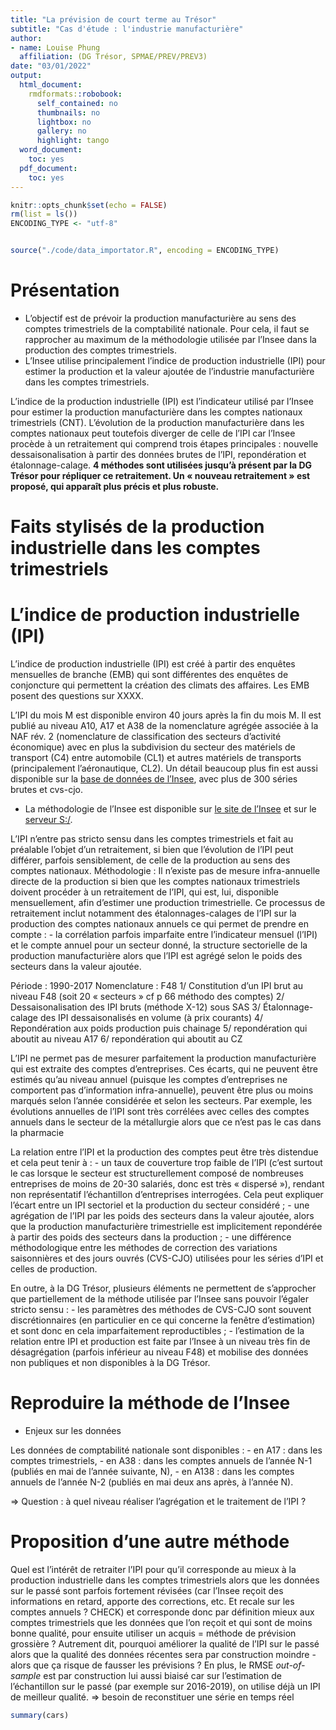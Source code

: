 ```yaml
---
title: "La prévision de court terme au Trésor"
subtitle: "Cas d'étude : l'industrie manufacturière"
author:
- name: Louise Phung
  affiliation: (DG Trésor, SPMAE/PREV/PREV3)
date: "03/01/2022"
output:
  html_document:
    rmdformats::robobook:
      self_contained: no
      thumbnails: no
      lightbox: no
      gallery: no
      highlight: tango
  word_document:
    toc: yes
  pdf_document:
    toc: yes
---
```


```r
knitr::opts_chunk$set(echo = FALSE)
rm(list = ls())
ENCODING_TYPE <- "utf-8"
```

```r

```

```r
source("./code/data_importator.R", encoding = ENCODING_TYPE)
```

# Présentation

* L'objectif est de prévoir la production manufacturière au sens des comptes trimestriels de la comptabilité nationale. Pour cela, il faut se rapprocher au maximum de la méthodologie utilisée par l'Insee dans la production des comptes trimestriels.
* L'Insee utilise principalement l'indice de production industrielle (IPI) pour estimer la production et la valeur ajoutée de l'industrie manufacturière dans les comptes trimestriels.

L’indice de la production industrielle (IPI) est l’indicateur utilisé par l’Insee pour estimer la production manufacturière dans les comptes nationaux trimestriels (CNT). L’évolution de la production manufacturière dans les comptes nationaux peut toutefois diverger de celle de l’IPI car l’Insee procède à un retraitement qui comprend trois étapes principales : nouvelle dessaisonalisation à partir des données brutes de l’IPI, repondération et étalonnage-calage. **4 méthodes sont utilisées jusqu’à présent par la DG Trésor pour répliquer ce retraitement. Un « nouveau retraitement » est proposé, qui apparaît plus précis et plus robuste.**

# Faits stylisés de la production industrielle dans les comptes trimestriels



# L'indice de production industrielle (IPI)

L'indice de production industrielle (IPI) est créé à partir des enquêtes mensuelles de branche (EMB) qui sont différentes des enquêtes de conjoncture qui permettent la création des climats des affaires. Les EMB posent des questions sur XXXX.

L'IPI du mois M est disponible environ 40 jours après la fin du mois M. Il est publié au niveau A10, A17 et A38 de la nomenclature agrégée associée à la NAF rév. 2 (nomenclature de classification des secteurs d'activité économique) avec en plus la subdivision du secteur des matériels de transport (C4) entre automobile (CL1) et autres matériels de transports (principalement l'aéronautique, CL2). Un détail beaucoup plus fin est aussi disponible sur la [base de données de l'Insee](https://www.insee.fr/fr/statistiques/series/108695026?INDICATEUR=2765760&NATURE=2224016), avec plus de 300 séries brutes et cvs-cjo.


* La méthodologie de l'Insee est disponible sur [le site de l'Insee](https://www.insee.fr/fr/metadonnees/source/indicateur/p1646/documentation-methodologique) et sur le [serveur S:/](S:\SPMAE\PREV\Prev3\_Fichiers_Prev3\Prod_manuf\02-IPI\00-Fiche-méthodo).




L’IPI n’entre pas stricto sensu dans les comptes trimestriels et fait au préalable l’objet d’un retraitement, si bien que l’évolution de l’IPI peut différer, parfois sensiblement, de celle de la production au sens des comptes nationaux.
Méthodologie : Il n’existe pas de mesure infra-annuelle directe de la production si bien que les comptes nationaux trimestriels doivent procéder à un retraitement de l’IPI, qui est, lui, disponible mensuellement, afin d’estimer une production trimestrielle. Ce processus de retraitement inclut notamment des étalonnages-calages de l’IPI sur la production des comptes nationaux annuels ce qui permet de prendre en compte :
-	la corrélation parfois imparfaite entre l’indicateur mensuel (l’IPI) et le compte annuel pour un secteur donné,
la structure sectorielle de la production manufacturière alors que l’IPI est agrégé selon le poids des secteurs dans la valeur ajoutée.

Période : 1990-2017
Nomenclature : F48
1/ Constitution d’un IPI brut au niveau F48 (soit 20 « secteurs » cf p 66 méthodo des comptes)
2/ Dessaisonalisation des IPI bruts (méthode X-12) sous SAS
3/ Étalonnage-calage des IPI dessaisonalisés en volume (à prix courants)
4/ Repondération aux poids production puis chainage
5/ repondération qui aboutit au niveau A17
6/ repondération qui aboutit au CZ



L’IPI ne permet pas de mesurer parfaitement la production manufacturière qui est extraite des comptes d’entreprises. Ces écarts, qui ne peuvent être estimés qu’au niveau annuel (puisque les comptes d’entreprises ne comportent pas d’information infra-annuelle), peuvent être plus ou moins marqués selon l’année considérée et selon les secteurs. Par exemple, les évolutions annuelles de l’IPI sont très corrélées avec celles des comptes annuels dans le secteur de la métallurgie alors que ce n’est pas le cas dans la pharmacie

La relation entre l’IPI et la production des comptes peut être très distendue et cela peut tenir à :
-	un taux de couverture trop faible de l’IPI (c’est surtout le cas lorsque le secteur est structurellement composé de nombreuses entreprises de moins de 20-30 salariés, donc est très « dispersé »), rendant non représentatif l’échantillon d’entreprises interrogées. Cela peut expliquer l’écart entre un IPI sectoriel et la production du secteur considéré ;
-	une agrégation de l’IPI par les poids des secteurs dans la valeur ajoutée, alors que la production manufacturière trimestrielle est implicitement repondérée à partir des poids des secteurs dans la production ;
-	une différence méthodologique entre les méthodes de correction des variations saisonnières et des jours ouvrés (CVS-CJO) utilisées pour les séries d’IPI et celles de production.

En outre, à la DG Trésor, plusieurs éléments ne permettent de s’approcher que partiellement de la méthode utilisée par l’Insee sans pouvoir l’égaler stricto sensu :
-	les paramètres des méthodes de CVS-CJO sont souvent discrétionnaires (en particulier en ce qui concerne la fenêtre d’estimation) et sont donc en cela imparfaitement reproductibles ;
-	l’estimation de la relation entre IPI et production est faite par l’Insee à un niveau très fin de désagrégation (parfois inférieur au niveau F48) et mobilise des données non publiques et non disponibles à la DG Trésor.


# Reproduire la méthode de l'Insee

* Enjeux sur les données

Les données de comptabilité nationale sont disponibles :
- en A17 : dans les comptes trimestriels,
- en A38 : dans les comptes annuels de l'année N-1 (publiés en mai de l'année suivante, N),
- en A138 : dans les comptes annuels de l'année N-2 (publiés en mai deux ans après, à l'année N).

=> Question : à quel niveau réaliser l'agrégation et le traitement de l'IPI ?


# Proposition d'une autre méthode

Quel est l'intérêt de retraiter l'IPI pour qu'il corresponde au mieux à la production industrielle dans les comptes trimestriels alors que les données sur le passé sont parfois fortement révisées (car l'Insee reçoit des informations en retard, apporte des corrections, etc. Et recale sur les comptes annuels ? CHECK) et corresponde donc par définition mieux aux comptes trimestriels que les données que l'on reçoit et qui sont de moins bonne qualité, pour ensuite utiliser un acquis = méthode de prévision grossière ?
Autrement dit, pourquoi améliorer la qualité de l'IPI sur le passé alors que la qualité des données récentes sera par construction moindre - alors que ça risque de fausser les prévisions ? En plus, le RMSE *out-of-sample* est par construction lui aussi biaisé car sur l'estimation de l'échantillon sur le passé (par exemple sur 2016-2019), on utilise déjà un IPI de meilleur qualité.
=> besoin de reconstituer une série en temps réel



```r
summary(cars)
```

